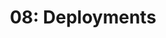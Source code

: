 ---
title: '08: Deployments'
summary: 'Complete and deploy splash page for FarmTech. Present and hand over finished FarmTech designs.'
start: '2025-01-28'
duration: '4 days'
owner:
    image: '@images/avatars/kb.jpg'
    title: 'kb'
status: review
---